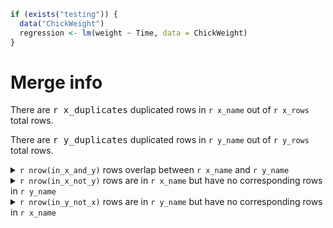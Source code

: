```r
if (exists("testing")) {
  data("ChickWeight")
  regression <- lm(weight ~ Time, data = ChickWeight)
}
```

# Merge info

There are <big>`r x_duplicates`</big> duplicated rows in `r x_name` out of `r x_rows` total rows.

There are <big>`r y_duplicates`</big> duplicated rows in `r y_name` out of `r y_rows` total rows.

<details>
<summary>`r nrow(in_x_and_y)` rows overlap between `r x_name` and `r y_name`</summary>

```r
DT::datatable(in_x_and_y)
```

</details>

<details>
<summary>`r nrow(in_x_not_y)` rows are in `r x_name` but have no corresponding rows in `r y_name`</summary>

```r
knitr::kable(in_x_not_y)
```

</details>

<details>
<summary>`r nrow(in_y_not_x)` rows are in `r y_name` but have no corresponding rows in `r x_name`</summary>

```r
knitr::kable(in_y_not_x)
```

</details>

